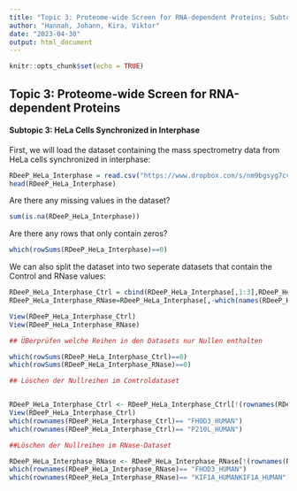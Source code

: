 ```yaml
---
title: "Topic 3: Proteome-wide Screen for RNA-dependent Proteins; Subtopic 3: HeLa synchronized in Interphase"
author: "Hannah, Johann, Kira, Viktor"
date: "2023-04-30"
output: html_document
---
```


```r
knitr::opts_chunk$set(echo = TRUE)
```

## Topic 3: Proteome-wide Screen for RNA-dependent Proteins
#### Subtopic 3: HeLa Cells Synchronized in Interphase

First, we will load the dataset containing the mass spectrometry data from HeLa cells synchronized in interphase:

```r
RDeeP_HeLa_Interphase = read.csv("https://www.dropbox.com/s/nm9bgsyg7cv6wu1/RDeeP_HeLa_Interphase.csv?dl=1", header=TRUE, row.names=1, sep = ";")
head(RDeeP_HeLa_Interphase)
```

Are there any missing values in the dataset? 
```r
sum(is.na(RDeeP_HeLa_Interphase))
```
Are there any rows that only contain zeros?
```r
which(rowSums(RDeeP_HeLa_Interphase)==0)
```
We can also split the dataset into two seperate datasets that contain the Control and RNase values:
```r
RDeeP_HeLa_Interphase_Ctrl = cbind(RDeeP_HeLa_Interphase[,1:3],RDeeP_HeLa_Interphase[,7:9],RDeeP_HeLa_Interphase[,13:15],RDeeP_HeLa_Interphase[,19:21],RDeeP_HeLa_Interphase[,25:27],RDeeP_HeLa_Interphase[,31:33],RDeeP_HeLa_Interphase[,37:39],RDeeP_HeLa_Interphase[,43:45],RDeeP_HeLa_Interphase[,49:51],RDeeP_HeLa_Interphase[,55:57],RDeeP_HeLa_Interphase[,61:63],RDeeP_HeLa_Interphase[,67:69],RDeeP_HeLa_Interphase[,73:75],RDeeP_HeLa_Interphase[,79:81],RDeeP_HeLa_Interphase[,85:87],RDeeP_HeLa_Interphase[,91:93],RDeeP_HeLa_Interphase[,97:99],RDeeP_HeLa_Interphase[,103:105],RDeeP_HeLa_Interphase[,109:111],RDeeP_HeLa_Interphase[,115:117],RDeeP_HeLa_Interphase[,121:123],RDeeP_HeLa_Interphase[,127:129],RDeeP_HeLa_Interphase[,133:135],RDeeP_HeLa_Interphase[,139:141],RDeeP_HeLa_Interphase[,145:147])
RDeeP_HeLa_Interphase_RNase=RDeeP_HeLa_Interphase[,-which(names(RDeeP_HeLa_Interphase) %in% colnames(RDeeP_HeLa_Interphase_Ctrl))]
```
```r
View(RDeeP_HeLa_Interphase_Ctrl)
View(RDeeP_HeLa_Interphase_RNase)

## ÜBerprüfen welche Reihen in den Datasets nur Nullen enthalten

which(rowSums(RDeeP_HeLa_Interphase_Ctrl)==0)
which(rowSums(RDeeP_HeLa_Interphase_RNase)==0)

## Löschen der Nullreihen im Controldataset


RDeeP_HeLa_Interphase_Ctrl <- RDeeP_HeLa_Interphase_Ctrl[!(rownames(RDeeP_HeLa_Interphase_Ctrl)%in% c("FHOD3_HUMAN","P210L_HUMAN","PKD1_HUMAN","TGM7_HUMAN")),]
View(RDeeP_HeLa_Interphase_Ctrl)
which(rownames(RDeeP_HeLa_Interphase_Ctrl)== "FHOD3_HUMAN")
which(rownames(RDeeP_HeLa_Interphase_Ctrl)== "P210L_HUMAN")

##Löschen der Nullreihen im RNase-Dataset

RDeeP_HeLa_Interphase_RNase <- RDeeP_HeLa_Interphase_RNase[!(rownames(RDeeP_HeLa_Interphase_RNase) %in% c("FHOD3_HUMAN", "KIF1A_HUMANKIF1A_HUMAN")),]
which(rownames(RDeeP_HeLa_Interphase_RNase)== "FHOD3_HUMAN")
which(rownames(RDeeP_HeLa_Interphase_RNase)== "KIF1A_HUMANKIF1A_HUMAN")
```

